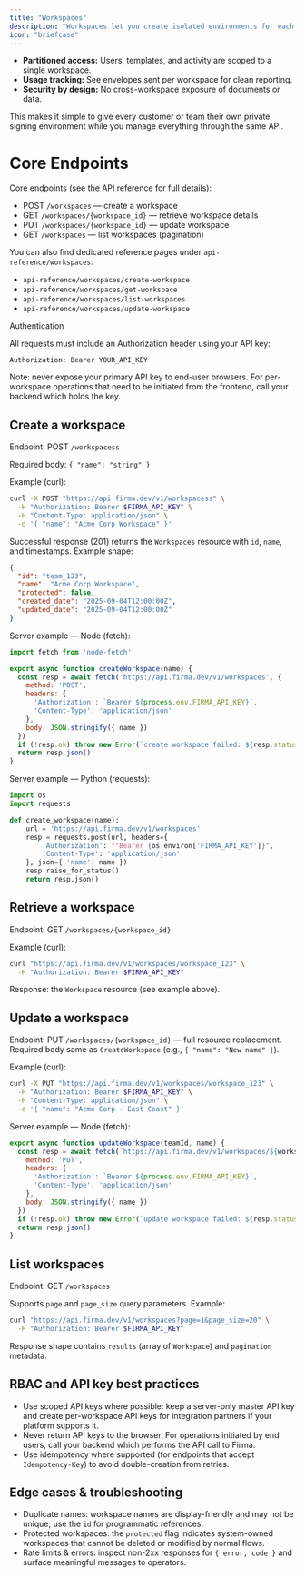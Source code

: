 ```yaml
---
title: "Workspaces"
description: "Workspaces let you create isolated environments for each of your customers or business units. Every workspace has its own templates, documents, and envelope usage—so teams stay separate without extra effort."
icon: "briefcase"
---
```


- **Partitioned access:** Users, templates, and activity are scoped to a single workspace.
- **Usage tracking:** See envelopes sent per workspace for clean reporting.
- **Security by design:** No cross-workspace exposure of documents or data.

This makes it simple to give every customer or team their own private signing environment while you manage everything through the same API.

# Core Endpoints

Core endpoints (see the API reference for full details):

- POST `/workspaces` — create a workspace
- GET `/workspaces/{workspace_id}` — retrieve workspace details
- PUT `/workspaces/{workspace_id}` — update workspace
- GET `/workspaces` — list workspaces (pagination)

You can also find dedicated reference pages under `api-reference/workspaces`:

- `api-reference/workspaces/create-workspace`
- `api-reference/workspaces/get-workspace`
- `api-reference/workspaces/list-workspaces`
- `api-reference/workspaces/update-workspace`

Authentication

All requests must include an Authorization header using your API key:

```
Authorization: Bearer YOUR_API_KEY
```

Note: never expose your primary API key to end-user browsers. For per-workspace operations that need to be initiated from the frontend, call your backend which holds the key.

## Create a workspace

Endpoint: POST `/workspacess`

Required body: `{ "name": "string" }`

Example (curl):

```bash
curl -X POST "https://api.firma.dev/v1/workspacess" \
  -H "Authorization: Bearer $FIRMA_API_KEY" \
  -H "Content-Type: application/json" \
  -d '{ "name": "Acme Corp Workspace" }'
```

Successful response (201) returns the `Workspaces` resource with `id`, `name`, and timestamps. Example shape:

```json
{
  "id": "team_123",
  "name": "Acme Corp Workspace",
  "protected": false,
  "created_date": "2025-09-04T12:00:00Z",
  "updated_date": "2025-09-04T12:00:00Z"
}
```

Server example — Node (fetch):

```js
import fetch from 'node-fetch'

export async function createWorkspace(name) {
  const resp = await fetch('https://api.firma.dev/v1/workspaces', {
    method: 'POST',
    headers: {
      'Authorization': `Bearer ${process.env.FIRMA_API_KEY}`,
      'Content-Type': 'application/json'
    },
    body: JSON.stringify({ name })
  })
  if (!resp.ok) throw new Error(`create workspace failed: ${resp.status}`)
  return resp.json()
}
```

Server example — Python (requests):

```py
import os
import requests

def create_workspace(name):
    url = 'https://api.firma.dev/v1/workspaces'
    resp = requests.post(url, headers={
        'Authorization': f"Bearer {os.environ['FIRMA_API_KEY']}",
        'Content-Type': 'application/json'
    }, json={ 'name': name })
    resp.raise_for_status()
    return resp.json()
```

## Retrieve a workspace

Endpoint: GET `/workspaces/{workspace_id}`

Example (curl):

```bash
curl "https://api.firma.dev/v1/workspaces/workspace_123" \
  -H "Authorization: Bearer $FIRMA_API_KEY"
```

Response: the `Workspace` resource (see example above).

## Update a workspace

Endpoint: PUT `/workspaces/{workspace_id}` — full resource replacement. Required body same as `CreateWorkspace` (e.g., `{ "name": "New name" }`).

Example (curl):

```bash
curl -X PUT "https://api.firma.dev/v1/workspaces/workspace_123" \
  -H "Authorization: Bearer $FIRMA_API_KEY" \
  -H "Content-Type: application/json" \
  -d '{ "name": "Acme Corp - East Coast" }'
```

Server example — Node (fetch):

```js
export async function updateWorkspace(teamId, name) {
  const resp = await fetch(`https://api.firma.dev/v1/workspaces/${workspaceId}`, {
    method: 'PUT',
    headers: {
      'Authorization': `Bearer ${process.env.FIRMA_API_KEY}`,
      'Content-Type': 'application/json'
    },
    body: JSON.stringify({ name })
  })
  if (!resp.ok) throw new Error(`update workspace failed: ${resp.status}`)
  return resp.json()
}
```

## List workspaces

Endpoint: GET `/workspaces`

Supports `page` and `page_size` query parameters. Example:

```bash
curl "https://api.firma.dev/v1/workspaces?page=1&page_size=20" \
  -H "Authorization: Bearer $FIRMA_API_KEY"
```

Response shape contains `results` (array of `Workspace`) and `pagination` metadata.

## RBAC and API key best practices

- Use scoped API keys where possible: keep a server-only master API key and create per-workspace API keys for integration partners if your platform supports it.
- Never return API keys to the browser. For operations initiated by end users, call your backend which performs the API call to Firma.
- Use idempotency where supported (for endpoints that accept `Idempotency-Key`) to avoid double-creation from retries.

## Edge cases & troubleshooting

- Duplicate names: workspace names are display-friendly and may not be unique; use the `id` for programmatic references.
- Protected workspaces: the `protected` flag indicates system-owned workspaces that cannot be deleted or modified by normal flows.
- Rate limits & errors: inspect non-2xx responses for `{ error, code }` and surface meaningful messages to operators.